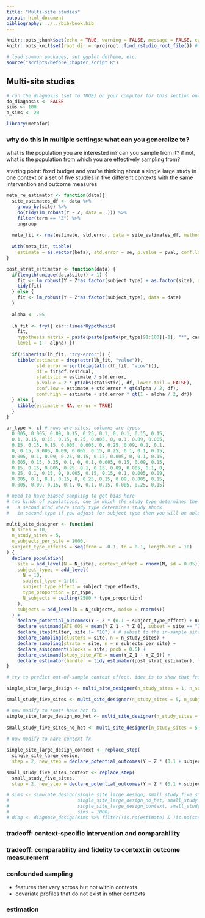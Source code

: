 ```yaml
---
title: "Multi-site studies"
output: html_document
bibliography: ../../bib/book.bib 
---
```


<!-- note do_bookdown is set in index.rmd, so we know if you're running just this .Rmd or compiling the book-->
```r
knitr::opts_chunk$set(echo = TRUE, warning = FALSE, message = FALSE, cache = FALSE)
knitr::opts_knit$set(root.dir = rprojroot::find_rstudio_root_file()) # files are all relative to RStudio project home
```

```r
# load common packages, set ggplot ddtheme, etc.
source("scripts/before_chapter_script.R")
```

<!-- start post here, do not edit above -->

## Multi-site studies

<!-- make sure to rename the section title below -->

```r
# run the diagnosis (set to TRUE) on your computer for this section only before pushing to Github. no diagnosis will ever take place on github.
do_diagnosis <- FALSE
sims <- 100
b_sims <- 20
```

```r
library(metafor)
```

### why do this in multiple settings: what can you generalize to?

what is the population you are interested in?
can you sample from it? if not, what is the population from which you are effectively sampling from?

starting point: fixed budget and you're thinking about a single large study in one context or a set of five studies in five different contexts with the same intervention and outcome measures

```r
meta_re_estimator <- function(data){
  site_estimates_df <- data %>% 
    group_by(site) %>% 
    do(tidy(lm_robust(Y ~ Z, data = .))) %>% 
    filter(term == "Z") %>% 
    ungroup 
  
  meta_fit <- rma(estimate, std.error, data = site_estimates_df, method = "REML")
  
  with(meta_fit, tibble(
    estimate = as.vector(beta), std.error = se, p.value = pval, conf.low = ci.lb, conf.high = ci.ub))
}

post_strat_estimator <- function(data) {
  if(length(unique(data$site)) > 1) {
    fit <- lm_robust(Y ~ Z*as.factor(subject_type) + as.factor(site), data = data)
    tidy(fit)
  } else {
    fit <- lm_robust(Y ~ Z*as.factor(subject_type), data = data)
  }
  
  alpha <- .05
  
  lh_fit <- try({ car::linearHypothesis(
    fit, 
    hypothesis.matrix = paste(paste(paste(pr_type[91:100][-1], "*", car::matchCoefs(fit, "Z"), sep = ""), collapse = " + "), " = 0"), 
    level = 1 - alpha) })
  
  if(!inherits(lh_fit, "try-error")) {
    tibble(estimate = drop(attr(lh_fit, "value")), 
           std.error = sqrt(diag(attr(lh_fit, "vcov"))),
           df = fit$df.residual, 
           statistic = estimate / std.error, 
           p.value = 2 * pt(abs(statistic), df, lower.tail = FALSE),
           conf.low = estimate + std.error * qt(alpha / 2, df),
           conf.high = estimate + std.error * qt(1 - alpha / 2, df))
  } else {
    tibble(estimate = NA, error = TRUE)
  }
}
```

```r
pr_type <- c( # rows are sites, columns are types
  0.005, 0.005, 0.09, 0.15, 0.25, 0.1, 0, 0.1, 0.15, 0.15,
  0.1, 0.15, 0.15, 0.15, 0.25, 0.005, 0, 0.1, 0.09, 0.005,
  0.15, 0.15, 0.15, 0.005, 0.005, 0, 0.25, 0.09, 0.1, 0.1,
  0, 0.15, 0.005, 0.09, 0.005, 0.15, 0.25, 0.1, 0.1, 0.15,
  0.005, 0.1, 0.09, 0.25, 0.15, 0.15, 0.005, 0, 0.1, 0.15,
  0.005, 0.15, 0.25, 0.1, 0, 0.1, 0.005, 0.15, 0.09, 0.15,
  0.15, 0.15, 0.005, 0.25, 0.1, 0.15, 0.09, 0.005, 0.1, 0,
  0.25, 0.1, 0.15, 0, 0.005, 0.15, 0.15, 0.1, 0.005, 0.09,
  0.005, 0.1, 0.1, 0.15, 0, 0.25, 0.15, 0.09, 0.005, 0.15,
  0.005, 0.09, 0.15, 0.1, 0, 0.1, 0.15, 0.005, 0.25, 0.15)

# need to have biased sampling to get bias here
# two kinds of populations, one in which the study type determines the subject types and you select on study type
#   a second kind where study type determines study shock 
#   in second type if you adjust for subject type then you will be able to unbiased recover global

multi_site_designer <- function(
  N_sites = 10,
  n_study_sites = 5,
  n_subjects_per_site = 1000,
  subject_type_effects = seq(from = -0.1, to = 0.1, length.out = 10)
) {
  declare_population(
    site = add_level(N = N_sites, context_effect = rnorm(N, sd = 0.05)),
    subject_types = add_level(
      N = 10,
      subject_type = 1:10,
      subject_type_effect = subject_type_effects,
      type_proportion = pr_type,
      N_subjects = ceiling(2500 * type_proportion)
    ),
    subjects = add_level(N = N_subjects, noise = rnorm(N))
  ) + 
    declare_potential_outcomes(Y ~ Z * (0.1 + subject_type_effect) + noise) +
    declare_estimand(ATE_OOS = mean(Y_Z_1 - Y_Z_0), subset = site == "10") + # estimator for out-of-sample site
    declare_step(filter, site != "10") + # subset to the in-sample sites
    declare_sampling(clusters = site, n = n_study_sites) + 
    declare_sampling(strata = site, n = n_subjects_per_site) + 
    declare_assignment(blocks = site, prob = 0.5) + 
    declare_estimand(study_site_ATE = mean(Y_Z_1 - Y_Z_0)) +
    declare_estimator(handler = tidy_estimator(post_strat_estimator), label = "post-strat")
}

# try to predict out-of-sample context effect. idea is to show that from one context we don't do too well not because of context effects but because we don't have enough data on different kinds of het groups (because which types exist vary across contexts)

single_site_large_design <- multi_site_designer(n_study_sites = 1, n_subjects_per_site = 2500)

small_study_five_sites <- multi_site_designer(n_study_sites = 5, n_subjects_per_site = 500)

# now modify to *not* have het fx
single_site_large_design_no_het <- multi_site_designer(n_study_sites = 1, n_subjects_per_site = 2500, subject_type_effects = 0)
  
small_study_five_sites_no_het <- multi_site_designer(n_study_sites = 5, n_subjects_per_site = 500, subject_type_effects = 0)
  
# now modify to have context fx

single_site_large_design_context <- replace_step(
  single_site_large_design,
  step = 2, new_step = declare_potential_outcomes(Y ~ Z * (0.1 + subject_type_effect + context_effect) + noise))

small_study_five_sites_context <- replace_step(
  small_study_five_sites, 
  step = 2, new_step = declare_potential_outcomes(Y ~ Z * (0.1 + subject_type_effect + context_effect) + noise))

# sims <- simulate_design(single_site_large_design, small_study_five_sites, 
#                         single_site_large_design_no_het, small_study_five_sites_no_het, 
#                         single_site_large_design_context, small_study_five_sites_context,
#                         sims = 1000)
# diag <- diagnose_design(sims %>% filter(!is.na(estimate) & !is.na(std.error) & !is.na(statistic) & !is.na(p.value) & !is.na(conf.low) & !is.na(conf.high)), bootstrap_sims = 1000)
```

### tradeoff: context-specific intervention and comparability




### tradeoff: comparability and fidelity to context in outcome measurement


### confounded sampling

- features that vary across but not within contexts
- covariate profiles that do not exist in other contexts

### estimation

